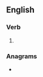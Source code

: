 ==English==

===Verb===
{{head|en|present participle}}

# {{present participle of|bogart|lang=en|nocat=1}}

===Anagrams===
* {{anagrams|en|tarboggin}}